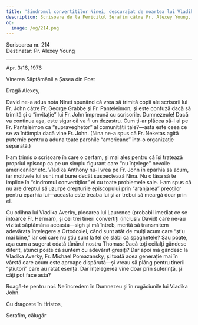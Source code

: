 ```yaml
---
title: 'Sindromul convertiților Ninei, descurajat de moartea lui Vladika Averky'
description: Scrisoare de la Fericitul Serafim către Pr. Alexey Young.
og:
  image: /og/214.png
---
```


<div style={{textAlign:'right', fontFamily:'monospace'}}>Scrisoarea nr. 214</div>
<div style={{textAlign:'left', fontFamily:'monospace'}}>Destinatar: Pr. Alexey Young</div>

---

Apr. 3/16, 1976

Vinerea Săptămânii a Șasea din Post

Dragă Alexey,

David ne-a adus nota Ninei spunând că vrea să trimită copii ale scrisorii lui Fr. John către Fr. George Grabbe și Fr. Panteleimon; și este confuză dacă să trimită și o “invitație” lui Fr. John împreună cu scrisorile. Dumnezeule! Dacă va continua așa, este sigur că va fi un dezastru. Cum ți-ar plăcea să-l ai pe Fr. Panteleimon ca “supraveghetor” al comunității tale?—asta este ceea ce se va întâmpla dacă vine Fr. John. (Nina ne-a spus că Fr. Neketas agită puternic pentru a aduna toate parohile “americane” într-o organizație separată.)

I-am trimis o scrisoare în care o certam, și mai ales pentru că își tratează propriul episcop ca pe un simplu figurant care “nu înțelege” nevoile americanilor etc. Vladika Anthony nu-l vrea pe Fr. John în eparhia sa acum, iar motivele lui sunt mai bune decât suspectează Nina. Nu o lăsa să te implice în “sindromul convertiților” ei cu toate problemele sale. I-am spus că nu are dreptul să uzurpe drepturile episcopului prin “aranjarea” preoților pentru eparhia lui—aceasta este treaba lui și ar trebui să meargă doar prin el.

Cu odihna lui Vladika Averky, plecarea lui Laurence (probabil imediat ce se întoarce Fr. Herman), și cei trei tineri convertiți (inclusiv David) care ne-au vizitat săptămâna aceasta—sigh și mă întreb, merită să transmitem adevărata înțelegere a Ortodoxiei, când sunt atât de mulți acum care “știu mai bine,” iar cei care nu știu sunt la fel de slabi ca spaghetele? Sau poate, așa cum a sugerat odată tânărul nostru Thomas: Dacă toți ceilalți gândesc diferit, atunci poate că suntem cu adevărat greșiți? Dar apoi mă gândesc la Vladika Averky, Fr. Michael Pomazansky, și toată acea generație mai în vârstă care acum este aproape dispărută—și vreau să plâng pentru tinerii “știutori” care au ratat esența. Dar înțelegerea vine doar prin suferință, și câți pot face asta?

Roagă-te pentru noi. Ne încredem în Dumnezeu și în rugăciunile lui Vladika John.

Cu dragoste în Hristos,

Serafim, călugăr